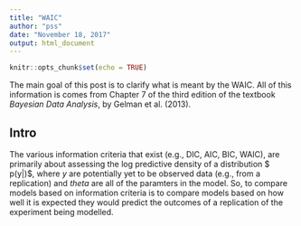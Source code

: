 ```yaml
---
title: "WAIC"
author: "pss"
date: "November 18, 2017"
output: html_document
---
```


```r
knitr::opts_chunk$set(echo = TRUE)
```


The main goal of this post is to clarify what is meant by the WAIC. All of this information is comes from Chapter 7 of the third edition of the textbook _Bayesian Data Analysis_, by Gelman et al. (2013).

## Intro


The various information criteria that exist (e.g., DIC, AIC, BIC, WAIC), are primarily about assessing the log predictive density of a distribution $ \log p(y|\theta)$, where $y$ are potentially yet to be observed data (e.g., from a replication) and $theta$ are all of the paramters in the model. So, to compare models based on information criteria is to compare models based on how well it is expected they would predict the outcomes of a replication of the experiment being modelled. 
